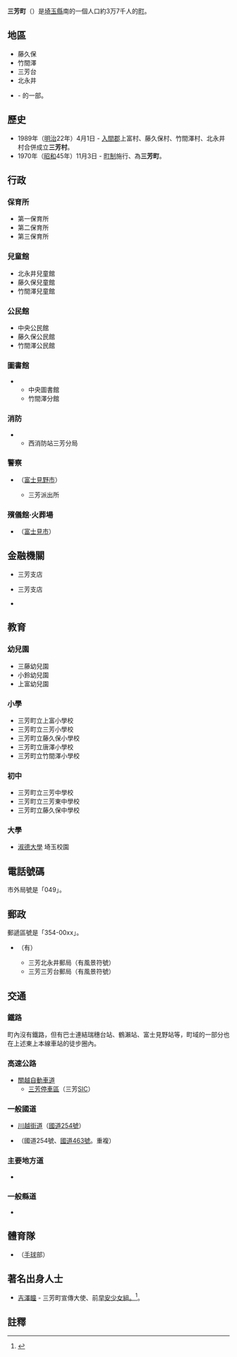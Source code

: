 {{日本町村|
自治體名=三芳|
町村=町|
圖像=[[File:Kinomiya_Jizo-do-_okuno'in.jpg|240px]]|
圖像說明=[[木之宮地藏堂|木之宮地藏堂]]的奧之院|
町村章=|
日文原名=三芳町|
平假名=みよしまち|
羅馬字拼音=Miyoshi-machi|
都道府縣=埼玉縣|
支廳=|
郡=入間郡|
編號=11324-7|
面積=15.30|
邊界未定=|
人口=|
統計時間= |
自治體=[[富士見市|富士見市]]、[[所澤市|所澤市]]、[[川越市|川越市]]、<br>[[志木市|志木市]]、[[新座市|新座市]]、[[富士見野市|富士見野市]]|
樹=|
花= |
鳥=|
其他象徵物=|
其他象徵=|
郵遞區號=354-8555|
所在地=[[入間郡|入間郡]]三芳町藤久保1100-1|
電話號碼=49-258-0019|
外部連結=http://www.town.saitama-miyoshi.lg.jp/|
經度=|
緯度=|
地圖=|
註記=
}}
'''三芳町'''（{{jpn|j=三芳町|hg=みよしまち|rm=Miyoshi machi|f=y}}）是[[埼玉縣|埼玉縣]]南的一個人口約3万7千人的[[町|町]]。

== 地區 ==
* 藤久保
* 竹間澤
* 三芳台
* 北永井
* {{link-ja|上富|上富}} - {{link-ja|三富新田|三富新田}}的一部。

== 歷史 ==
* 1989年（[[明治|明治]]22年）4月1日 - [[入間郡|入間郡]]上富村、藤久保村、竹間澤村、北永井村合併成立'''三芳村'''。
* 1970年（[[昭和|昭和]]45年）11月3日 - [[町制|町制]]施行、為'''三芳町'''。

== 行政 ==
=== 保育所 ===
* 第一保育所
* 第二保育所
* 第三保育所

=== 兒童館 ===
* 北永井兒童館
* 藤久保兒童館
* 竹間澤兒童館

=== 公民館 ===
* 中央公民館
* 藤久保公民館
* 竹間澤公民館

=== 圖書館 ===
* {{link-ja|三芳町立圖書館|三芳町立図書館}}
** 中央圖書館
** 竹間澤分館

=== 消防 ===
* {{link-ja|入間東部地區消防工會|入間東部地区消防組合}}
** 西消防站三芳分局

=== 警察 ===
* {{link-ja|埼玉縣警察|埼玉県警察}} {{link-ja|東入間警察署|東入間警察署}}（[[富士見野市|富士見野市]]）
** 三芳派出所

=== 殯儀館·火葬場 ===
* {{link-ja|東雲之里|しののめの里}}（[[富士見市|富士見市]]）

== 金融機關 ==
* {{link-ja|埼玉縣信用金庫|埼玉縣信用金庫}} 三芳支店
* {{link-ja|飯能信用金庫|飯能信用金庫}} 三芳支店
* {{link-ja|入間野農業合作社|いるま野農業協同組合}}

== 教育 ==
=== 幼兒園 ===
* 三藤幼兒園
* 小鈴幼兒園
* 上富幼兒園

=== 小學 ===
* 三芳町立上富小學校
* 三芳町立三芳小學校
* 三芳町立藤久保小學校
* 三芳町立唐澤小學校
* 三芳町立竹間澤小學校

=== 初中 ===
* 三芳町立三芳中學校
* 三芳町立三芳東中學校
* 三芳町立藤久保中學校

=== 大學 ===
* [[淑德大学|淑德大學]] 埼玉校園

== 電話號碼 ==
市外局號是「049」。

== 郵政 ==
郵遞區號是「354-00xx」。
* {{link-ja|三芳郵局|三芳郵便局}}（有{{link-ja|風景符號|風景印}}）
** 三芳北永井郵局（有風景符號）
** 三芳三芳台郵局（有風景符號）

== 交通 ==
=== 鐵路 ===
町內沒有鐵路，但有巴士連結瑞穗台站、鶴瀨站、富士見野站等，町域的一部分也在上述東上本線車站的徒步圈內。
=== 高速公路 ===
* [[關越自動車道|關越自動車道]]
** [[三芳停車區|三芳停車區]]（三芳[[智慧型交流道|SIC]]）

=== 一般國道 ===
* [[川越街道|川越街道]]（[[國道254號|國道254號]]）
* {{link-ja|浦和所澤繞道|浦和所沢バイパス}}（國道254號、[[國道463號|國道463號]]。重複）

=== 主要地方道 ===
* {{link-ja|埼玉縣道56號埼玉富士見野所澤線|埼玉県道56号さいたまふじみ野所沢線}}

=== 一般縣道 ===
* {{link-ja|埼玉縣道334號三芳富士見線|埼玉県道334号三芳富士見線}}

== 體育隊 ==
* {{link-ja|大崎地球的核|大崎オーソル}}（{{link-ja|大崎電気工業|大崎電気工業}}[[手球|手球]]部）

== 著名出身人士 ==
* [[吉澤瞳|吉澤瞳]] - 三芳町宣傳大使、前[[早安少女組。|早安少女組。]]<ref>{{cite web|url=https://www.town.saitama-miyoshi.lg.jp/town/koho/kohotaishi_yoshizawa_hitomi.html|title=三芳町広報大使にモーニング娘。OG吉澤ひとみさん|publisher=三芳町|language=ja|accessdate=2017-04-15|archive-url=https://web.archive.org/web/20170122102400/http://www.town.saitama-miyoshi.lg.jp/town/koho/kohotaishi_yoshizawa_hitomi.html|archive-date=2017-01-22|dead-url=yes}}</ref>。

== 註釋 ==
{{Reflist}}

{{埼玉縣}}{{Authority control}}